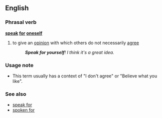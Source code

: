 ==English==
===Phrasal verb===
'''[[speak]] [[for]] [[oneself]]'''
# to give an [[opinion]] with which others do not necessarily [[agree]]
#:'''''Speak for yourself'''!  I think it's a great idea.''
===Usage note===
*This term usually has a context of "I don't agree" or "Believe what you like".

===See also===
*[[speak for]]
*[[spoken for]]